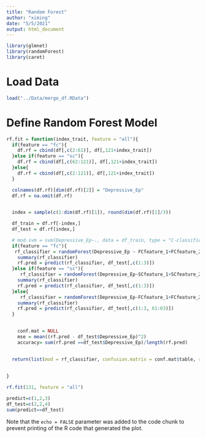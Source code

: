```yaml
---
title: "Random Forest"
author: "ximing"
date: "5/5/2021"
output: html_document
---
```

```r
library(glmnet)
library(randomForest)
library(caret)
```

# Load Data
```r
load("../Data/merge_df.RData")
```

# Define Random Forest Model
```r
rf.fit = function(index_trait, feature = "all"){
  if(feature == "fc"){
    df.rf = cbind(df[,c(2:61)], df[,121+index_trait])
  }else if(feature == "sc"){
    df.rf = cbind(df[,c(62:121)], df[,121+index_trait])
  }else{
    df.rf = cbind(df[,c(2:121)], df[,121+index_trait])
  }

  colnames(df.rf)[dim(df.rf)[2]] = "Depressive_Ep"
  df.rf = na.omit(df.rf)
  

  index = sample(c(1:dim(df.rf)[1]), round(dim(df.rf)[1]/3))

  df_train = df.rf[-index,]
  df_test = df.rf[index,]

  # mod.svm = svm(Depressive_Ep~., data = df_train, type = "C-classification", kernel = "radial", cost = 50000, C = 150)
  if(feature == "fc"){
   rf_classifier = randomForest(Depressive_Ep ~ FCfeature_1+FCfeature_2+FCfeature_3, data=df_train, ntree=100, mtry=2, importance=TRUE)
    summary(rf_classifier)
    rf.pred = predict(rf_classifier, df_test[,c(1:3)])
  }else if(feature == "sc"){
     rf_classifier = randomForest(Depressive_Ep~SCfeature_1+SCfeature_2+SCfeature_3, data = df_train, ntree=100, mtry=2, importance=TRUE)
    summary(rf_classifier)
    rf.pred = predict(rf_classifier, df_test[,c(1:3)])
  }else{
     rf_classifier = randomForest(Depressive_Ep~FCfeature_1+FCfeature_2+FCfeature_3+SCfeature_1+SCfeature_2+SCfeature_3, data = df_train, ntree=100, mtry=2, importance=TRUE)
    summary(rf_classifier)
    rf.pred = predict(rf_classifier, df_test[,c(1:3, 61:63)])
  }

  
    conf.mat = NULL
    mse = mean((rf.pred - df_test$Depressive_Ep)^2)
    accuracy= sum(rf.pred ==df_test$Depressive_Ep)/length(rf.pred)
    

  return(list(mod = rf_classifier, confusion.matrix = conf.mat$table, ratio = conf.mat$byClass, mse = mse,accuracy=accuracy))
    
   
}
```
```r
rf.fit(131, feature = "all")
```


```r
predict=c(1,2,3)
df_test=c(2,2,4)
sum(predict==df_test)
```

Note that the `echo = FALSE` parameter was added to the code chunk to prevent printing of the R code that generated the plot.
